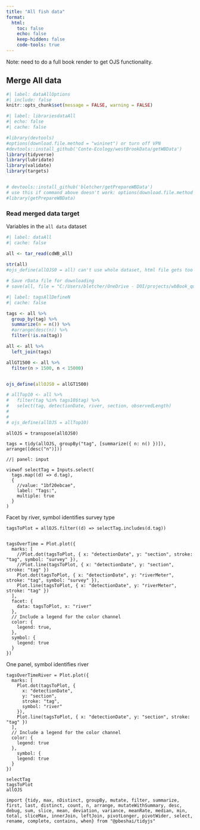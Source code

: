 ```yaml
---
title: "All fish data"
format:
  html:
    toc: false
    echo: false
    keep-hidden: false
    code-tools: true
---
```


Note: need to do a full book render to get OJS functionality.

## Merge All data

```r
#| label: dataAllOptions
#| include: false
knitr::opts_chunk$set(message = FALSE, warning = FALSE)
```

```r
#| label: librariesdataAll
#| echo: false
#| cache: false

#library(devtools)
#options(download.file.method = "wininet") or turn off VPN
#devtools::install_github('Conte-Ecology/westBrookData/getWBData')
library(tidyverse)
library(lubridate)
library(validate)
library(targets)


# devtools::install_github('bletcher/getPrepareWBData')
# use this if command above doesn't work: options(download.file.method = "wininet")
#library(getPrepareWBData)
```

### Read merged data target
Variables in the `all data` dataset
```r
#| label: dataAll
#| cache: false

all <- tar_read(cdWB_all)
  
str(all)
#ojs_define(allOJS0 = all) can't use whole dataset, html file gets too big

# Save rData file for downloading
# save(all, file = "C:/Users/bletcher/OneDrive - DOI/projects/wbBook_quarto_targets/data/outForDownload/cdWB_all.RData")

```

```r
#| label: tagsAllDefineN
#| cache: false

tags <- all %>%
  group_by(tag) %>%
  summarize(n = n()) %>%
  #arrange(desc(n)) %>%
  filter(!is.na(tag))

all <- all %>% 
  left_join(tags)

allGT1500 <- all %>%
  filter(n > 1500, n < 15000)


ojs_define(allOJS0 = allGT1500)
```

```r

# allTop10 <- all %>%
#   filter(tag %in% tags10$tag) %>%
#   select(tag, detectionDate, river, section, observedLength)
#   
#   
# ojs_define(allOJS = allTop10)
```

```ojs
allOJS = transpose(allOJS0)

tags = tidy(allOJS, groupBy("tag", [summarize({ n: n() })]), arrange([desc("n")]))
```

```ojs
//| panel: input

viewof selectTag = Inputs.select(
  tags.map((d) => d.tag),
  {
    //value: "1bf20ebcae",
    label: "Tags:",
    multiple: true
  }
)

```

Facet by river, symbol identifies survey type
```ojs

tagsToPlot = allOJS.filter((d) => selectTag.includes(d.tag))


tagsOverTime = Plot.plot({
  marks: [
    //Plot.dot(tagsToPlot, { x: "detectionDate", y: "section", stroke: "tag", symbol: "survey" }),
    //Plot.line(tagsToPlot, { x: "detectionDate", y: "section", stroke: "tag" })
    Plot.dot(tagsToPlot, { x: "detectionDate", y: "riverMeter", stroke: "tag", symbol: "survey" }),
    Plot.line(tagsToPlot, { x: "detectionDate", y: "riverMeter", stroke: "tag" })
  ],
  facet: {
    data: tagsToPlot, x: "river"
  },
  // Include a legend for the color channel 
  color: {
    legend: true,
  },
  symbol: {
    legend: true
  }
})
```

One panel, symbol identifies river
```ojs
tagsOverTimeRiver = Plot.plot({
  marks: [
    Plot.dot(tagsToPlot, {
      x: "detectionDate",
      y: "section",
      stroke: "tag",
      symbol: "river"
    }),
    Plot.line(tagsToPlot, { x: "detectionDate", y: "section", stroke: "tag" })
  ],
  // Include a legend for the color channel
  color: {
    legend: true
  },
    symbol: {
    legend: true
  }
})
```


```ojs
selectTag
tagsToPlot
allOJS
```


```ojs
import {tidy, max, nDistinct, groupBy, mutate, filter, summarize, first, last, distinct, count, n, arrange, mutateWithSummary, desc, debug, sum, slice, mean, deviation, variance, meanRate, median, min, total, sliceMax, innerJoin, leftJoin, pivotLonger, pivotWider, select, rename, complete, contains, when} from "@pbeshai/tidyjs"

```

